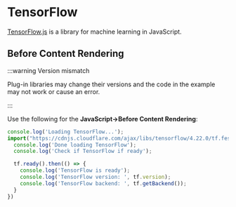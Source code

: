 
# TensorFlow

[TensorFlow.js](https://www.tensorflow.org/js) is a library for machine learning in JavaScript.

## Before Content Rendering

:::warning Version mismatch

Plug-in libraries may change their versions and the code in the example may not work or cause an error.

:::

Use the following for the **JavaScript->Before Content Rendering**:

```js
console.log('Loading TensorFlow...');
import("https://cdnjs.cloudflare.com/ajax/libs/tensorflow/4.22.0/tf.fesm.min.js").then(tf => {
  console.log('Done loading TensorFlow');
  console.log('Check if TensorFlow if ready');

  tf.ready().then(() => {
    console.log('TensorFlow is ready');
    console.log('TensorFlow version: ', tf.version);
    console.log('TensorFlow backend: ', tf.getBackend());
  }
})
```
